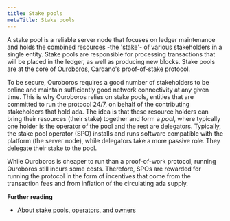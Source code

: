 ```yaml
---
title: Stake pools
metaTitle: Stake pools
---
```


A stake pool is a reliable server node that focuses on ledger maintenance and holds the combined resources  -the 'stake'- of various stakeholders in a single entity. Stake pools are responsible for processing transactions that will be placed in the ledger, as well as producing new blocks. Stake pools are at the core of [Ouroboros](https://iohk.io/en/blog/posts/2022/06/03/from-classic-to-chronos-the-implementations-of-ouroboros-explained/), Cardano's proof-of-stake protocol. 

To be secure, Ouroboros requires a good number of stakeholders to be online and maintain sufficiently good network connectivity at any given time. This is why Ouroboros relies on stake pools, entities that are committed to run the protocol 24/7, on behalf of the contributing stakeholders that hold ada. The idea is that these resource holders can bring their resources (their stake) together and form a *pool*, where typically one holder is the operator of the pool and the rest are delegators. Typically, the stake pool operator (SPO) installs and runs software compatible with the platform (the server node), while delegators take a more passive role. They delegate their stake to the pool. 

While Ouroboros is cheaper to run than a proof-of-work protocol, running Ouroboros still incurs some costs. Therefore, SPOs are rewarded for running the protocol in the form of incentives that come from the transaction fees and from inflation of the circulating ada supply.

**Further reading**

* [About stake pools, operators, and owners](https://docs.cardano.org/development-guidelines/operating-a-stake-pool/about-stake-pools)



